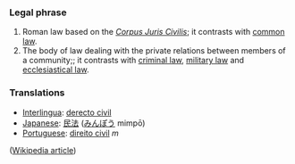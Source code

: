 ===Legal phrase===
#Roman law based on the ''[[Corpus Juris Civilis]]''; it contrasts with [[common law]].
#The body of law dealing with the private relations between members of a community;; it contrasts with [[criminal law]], [[military law]] and [[ecclesiastical law]].

=== Translations ===
* [[Interlingua]]: [[derecto civil]]
* [[Japanese]]: [[民法]] ([[みんぽう]] mimpō)
* [[Portuguese]]: [[direito civil]] ''m''

([[w:civil law|Wikipedia article]])